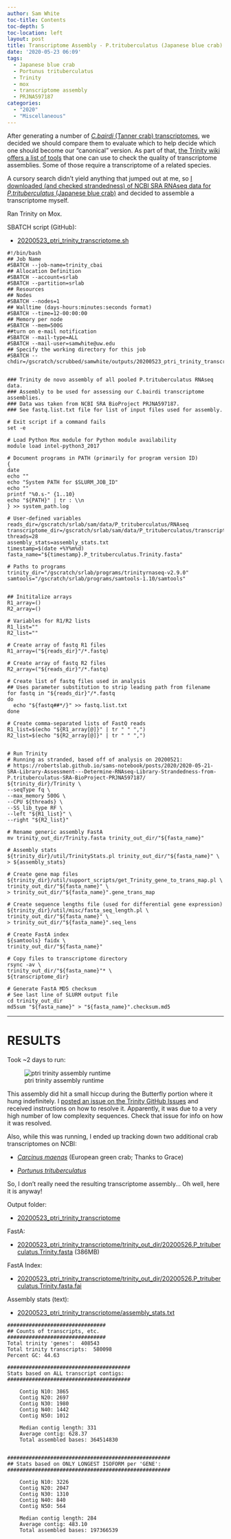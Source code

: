 ```yaml
---
author: Sam White
toc-title: Contents
toc-depth: 5
toc-location: left
layout: post
title: Transcriptome Assembly - P.trituberculatus (Japanese blue crab) NCBI SRA BioProject PRJNA597187 Data with Trinity on Mox
date: '2020-05-23 06:09'
tags:
  - Japanese blue crab
  - Portunus trituberculatus
  - Trinity
  - mox
  - transcriptome assembly
  - PRJNA597187
categories:
  - "2020"
  - "Miscellaneous"
---
```

After generating a number of [_C.bairdi_ (Tanner crab) transcriptomes](https://github.com/RobertsLab/resources/wiki/Genomic-Resources#transcriptomes), we decided we should compare them to evaluate which to help decide which one should become our "canonical" version. As part of that, [the Trinity wiki offers a list of tools](https://github.com/trinityrnaseq/trinityrnaseq/wiki/Transcriptome-Assembly-Quality-Assessment) that one can use to check the quality of transcriptome assemblies. Some of those require a transcriptome of a related species.

A cursory search didn't yield anything that jumped out at me, so [I downloaded (and checked strandedness) of NCBI SRA RNAseq data for _P.trituberculatus_ (Japanese blue crab)](https://robertslab.github.io/sams-notebook/posts/2020/2020-05-21-SRA-Library-Assessment---Determine-RNAseq-Library-Strandedness-from-P.trituberculatus-SRA-BioProject-PRJNA597187/) and decided to assemble a transcriptome myself.

Ran Trinity on Mox.

SBATCH script (GitHub):

- [20200523_ptri_trinity_transcriptome.sh](https://github.com/RobertsLab/sams-notebook/blob/master/sbatch_scripts/20200523_ptri_trinity_transcriptome.sh)

```shell
#!/bin/bash
## Job Name
#SBATCH --job-name=trinity_cbai
## Allocation Definition
#SBATCH --account=srlab
#SBATCH --partition=srlab
## Resources
## Nodes
#SBATCH --nodes=1
## Walltime (days-hours:minutes:seconds format)
#SBATCH --time=12-00:00:00
## Memory per node
#SBATCH --mem=500G
##turn on e-mail notification
#SBATCH --mail-type=ALL
#SBATCH --mail-user=samwhite@uw.edu
## Specify the working directory for this job
#SBATCH --chdir=/gscratch/scrubbed/samwhite/outputs/20200523_ptri_trinity_transcriptome


### Trinity de novo assembly of all pooled P.trituberculatus RNAseq data.
### Assembly to be used for assessing our C.bairdi transcriptome assemblies.
### Data was taken from NCBI SRA BioProject PRJNA597187.
### See fastq.list.txt file for list of input files used for assembly.

# Exit script if a command fails
set -e

# Load Python Mox module for Python module availability
module load intel-python3_2017

# Document programs in PATH (primarily for program version ID)
{
date
echo ""
echo "System PATH for $SLURM_JOB_ID"
echo ""
printf "%0.s-" {1..10}
echo "${PATH}" | tr : \\n
} >> system_path.log

# User-defined variables
reads_dir=/gscratch/srlab/sam/data/P_trituberculatus/RNAseq
transcriptome_dir=/gscratch/srlab/sam/data/P_trituberculatus/transcriptomes
threads=28
assembly_stats=assembly_stats.txt
timestamp=$(date +%Y%m%d)
fasta_name="${timestamp}.P_trituberculatus.Trinity.fasta"

# Paths to programs
trinity_dir="/gscratch/srlab/programs/trinityrnaseq-v2.9.0"
samtools="/gscratch/srlab/programs/samtools-1.10/samtools"


## Inititalize arrays
R1_array=()
R2_array=()

# Variables for R1/R2 lists
R1_list=""
R2_list=""

# Create array of fastq R1 files
R1_array=("${reads_dir}"/*.fastq)

# Create array of fastq R2 files
R2_array=("${reads_dir}"/*.fastq)

# Create list of fastq files used in analysis
## Uses parameter substitution to strip leading path from filename
for fastq in "${reads_dir}"/*.fastq
do
  echo "${fastq##*/}" >> fastq.list.txt
done

# Create comma-separated lists of FastQ reads
R1_list=$(echo "${R1_array[@]}" | tr " " ",")
R2_list=$(echo "${R2_array[@]}" | tr " " ",")


# Run Trinity
# Running as stranded, based off of analysis on 20200521:
# https://robertslab.github.io/sams-notebook/posts/2020/2020-05-21-SRA-Library-Assessment---Determine-RNAseq-Library-Strandedness-from-P.trituberculatus-SRA-BioProject-PRJNA597187/
${trinity_dir}/Trinity \
--seqType fq \
--max_memory 500G \
--CPU ${threads} \
--SS_lib_type RF \
--left "${R1_list}" \
--right "${R2_list}"

# Rename generic assembly FastA
mv trinity_out_dir/Trinity.fasta trinity_out_dir/"${fasta_name}"

# Assembly stats
${trinity_dir}/util/TrinityStats.pl trinity_out_dir/"${fasta_name}" \
> ${assembly_stats}

# Create gene map files
${trinity_dir}/util/support_scripts/get_Trinity_gene_to_trans_map.pl \
trinity_out_dir/"${fasta_name}" \
> trinity_out_dir/"${fasta_name}".gene_trans_map

# Create sequence lengths file (used for differential gene expression)
${trinity_dir}/util/misc/fasta_seq_length.pl \
trinity_out_dir/"${fasta_name}" \
> trinity_out_dir/"${fasta_name}".seq_lens

# Create FastA index
${samtools} faidx \
trinity_out_dir/"${fasta_name}"

# Copy files to transcriptome directory
rsync -av \
trinity_out_dir/"${fasta_name}"* \
${transcriptome_dir}

# Generate FastA MD5 checksum
# See last line of SLURM output file
cd trinity_out_dir
md5sum "${fasta_name}" > "${fasta_name}".checksum.md5
```


---

# RESULTS

Took ~2 days to run:

![ptri trinity assembly runtime](https://github.com/RobertsLab/sams-notebook/blob/master/images/screencaps/20200523_ptri_trinity_transcriptome_runtime.png?raw=true)

This assembly did hit a small hiccup during the Butterfly portion where it hung indefinitely. I [posted an issue on the Trinity GitHub Issues](https://github.com/trinityrnaseq/trinityrnaseq/issues/849) and received instructions on how to resolve it. Apparently, it was due to a very high number of low complexity sequences. Check that issue for info on how it was resolved.

Also, while this was running, I ended up tracking down two additional crab transcriptomes on NCBI:

- [_Carcinus maenas_](https://www.ncbi.nlm.nih.gov/Traces/wgs/?val=GBXE01) (European green crab; Thanks to Grace)

- [_Portunus trituberculatus_](https://www.ncbi.nlm.nih.gov/Traces/wgs/?val=GFFJ01)

So, I don't really need the resulting transcriptome assembly... Oh well, here it is anyway!

Output folder:

- [20200523_ptri_trinity_transcriptome](https://gannet.fish.washington.edu/Atumefaciens/20200523_ptri_trinity_transcriptome)

FastA:

- [20200523_ptri_trinity_transcriptome/trinity_out_dir/20200526.P_trituberculatus.Trinity.fasta](https://gannet.fish.washington.edu/Atumefaciens/20200523_ptri_trinity_transcriptome/trinity_out_dir/20200526.P_trituberculatus.Trinity.fasta) (386MB)

FastA Index:

- [20200523_ptri_trinity_transcriptome/trinity_out_dir/20200526.P_trituberculatus.Trinity.fasta.fai](https://gannet.fish.washington.edu/Atumefaciens/20200523_ptri_trinity_transcriptome/trinity_out_dir/20200526.P_trituberculatus.Trinity.fasta.fai)

Assembly stats (text):

- [20200523_ptri_trinity_transcriptome/assembly_stats.txt](https://gannet.fish.washington.edu/Atumefaciens/20200523_ptri_trinity_transcriptome/assembly_stats.txt)

```
################################
## Counts of transcripts, etc.
################################
Total trinity 'genes':	408543
Total trinity transcripts:	580098
Percent GC: 44.63

########################################
Stats based on ALL transcript contigs:
########################################

	Contig N10: 3865
	Contig N20: 2697
	Contig N30: 1980
	Contig N40: 1442
	Contig N50: 1012

	Median contig length: 331
	Average contig: 628.37
	Total assembled bases: 364514830


#####################################################
## Stats based on ONLY LONGEST ISOFORM per 'GENE':
#####################################################

	Contig N10: 3226
	Contig N20: 2047
	Contig N30: 1310
	Contig N40: 840
	Contig N50: 564

	Median contig length: 284
	Average contig: 483.10
	Total assembled bases: 197366539
  ```
